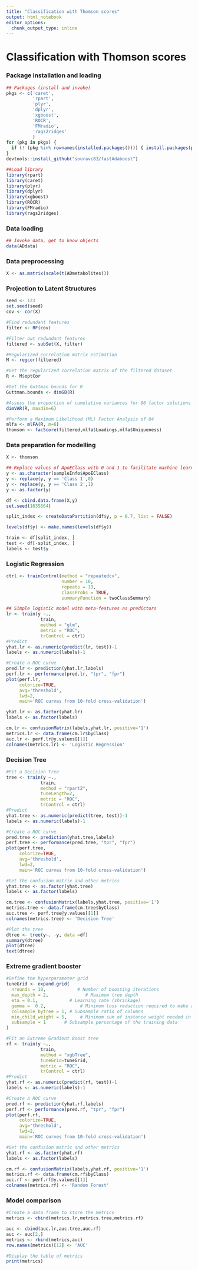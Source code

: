```yaml
---
title: "Classification with Thomson scores"
output: html_notebook
editor_options: 
  chunk_output_type: inline
---
```


# Classification with Thomson scores

### Package installation and loading

```r
## Packages (install and invoke)
pkgs <- c('caret',
          'rpart',
          'plyr',
          'dplyr',
          'xgboost',
          'ROCR',
          'FMradio',
          'rags2ridges'
          )
for (pkg in pkgs) {
  if (! (pkg %in% rownames(installed.packages()))) { install.packages(pkg) }
}
devtools::install_github("souravc83/fastAdaboost")

##Load library
library(rpart)
library(caret)
library(plyr)
library(dplyr)
library(xgboost)
library(ROCR)
library(FMradio)
library(rags2ridges)
```

### Data loading

```r
## Invoke data, get to know objects
data(ADdata)
```

### Data preprocessing

```r
X <- as.matrix(scale(t(ADmetabolites)))

```

### Projection to Latent Structures

```r
seed <- 123
set.seed(seed)
cov <- cor(X)

#Find redundant features
filter <- RF(cov)

#Filter out redundant features
filtered <- subSet(X, filter)

#Regularized correlation matrix estimation
M <- regcor(filtered)
```

```r
#Get the regularized correlation matrix of the filtered dataset
R <- M$optCor

#Get the Guttman bounds for R
Guttman.bounds <- dimGB(R)
```

```r
#Assess the proportion of cumulative variances for 86 factor solutions
dimVAR(R, maxdim=6)
```

```r
#Perform a Maximum Likelihood (ML) Factor Analysis of 84
mlfa <- mlFA(R, m=6)
thomson <- facScore(filtered,mlfa$Loadings,mlfa$Uniqueness)
```

### Data preparation for modelling

```r
X <- thomson

## Replace values of ApoEClass with 0 and 1 to facilitate machine learning
y <- as.character(sampleInfo$ApoEClass)
y <- replace(y, y == 'Class 1',0)
y <- replace(y, y == 'Class 2',1)
y <- as.factor(y)
```

```r
df <- cbind.data.frame(X,y)
set.seed(1635664)

split_index <- createDataPartition(df$y, p = 0.7, list = FALSE)

levels(df$y) <- make.names(levels(df$y))

train <- df[split_index, ]
test <- df[-split_index, ]
labels <- test$y
```

### Logistic Regression

```r
ctrl <- trainControl(method = "repeatedcv",
                     number = 10,
                     repeats = 10,
                     classProbs = TRUE,
                     summaryFunction = twoClassSummary)

## Simple logistic model with meta-features as predictors
lr <- train(y ~.,
             train,
             method = "glm",
             metric = "ROC",
             trControl = ctrl)
#Predict
yhat.lr <- as.numeric(predict(lr, test))-1
labels <- as.numeric(labels)-1

#Create a ROC curve
pred.lr <- prediction(yhat.lr,labels)
perf.lr <- performance(pred.lr, "tpr", "fpr")
plot(perf.lr,
     colorize=TRUE,
     avg='threshold',
     lwd=2,
     main='ROC curves from 10-fold cross-validation')

yhat.lr <- as.factor(yhat.lr)
labels <- as.factor(labels)

cm.lr <- confusionMatrix(labels,yhat.lr, positive='1')
metrics.lr <- data.frame(cm.lr$byClass)
auc.lr <- perf.lr@y.values[[1]]
colnames(metrics.lr) <- 'Logistic Regression'
```

### Decision Tree

```r
#Fit a Decision Tree
tree <- train(y ~.,
             train,
             method = "rpart2",
             tuneLength=2,
             metric = "ROC",
             trControl = ctrl)
#Predict
yhat.tree <- as.numeric(predict(tree, test))-1
labels <- as.numeric(labels)-1

#Create a ROC curve
pred.tree <- prediction(yhat.tree,labels)
perf.tree <- performance(pred.tree, "tpr", "fpr")
plot(perf.tree,
     colorize=TRUE,
     avg='threshold',
     lwd=2,
     main='ROC curves from 10-fold cross-validation')

#Get the confusion matrix and other metrics
yhat.tree <- as.factor(yhat.tree)
labels <- as.factor(labels)

cm.tree <- confusionMatrix(labels,yhat.tree, positive='1')
metrics.tree <- data.frame(cm.tree$byClass)
auc.tree <- perf.tree@y.values[[1]]
colnames(metrics.tree) <- 'Decision Tree'
```

```r
#Plot the tree
dtree <- tree(y~. -y, data =df)
summary(dtree)
plot(dtree)
text(dtree)
```

### Extreme gradient booster

```r
#Define the hyperparameter grid
tuneGrid <- expand.grid(
  nrounds = 10,            # Number of boosting iterations
  max_depth = 2,              # Maximum tree depth
  eta = 0.1,            # Learning rate (shrinkage)
  gamma =  0.2,             # Minimum loss reduction required to make a further partition
  colsample_bytree = 1, # Subsample ratio of columns
  min_child_weight = 5,     # Minimum sum of instance weight needed in a child
  subsample = 1       # Subsample percentage of the training data
)

#Fit an Extreme Gradient Boost tree
rf <- train(y ~.,
             train,
             method = "xgbTree",
             tuneGrid=tuneGrid,
             metric = "ROC",
             trControl = ctrl)
#Predict
yhat.rf <- as.numeric(predict(rf, test))-1
labels <- as.numeric(labels)-1

#Create a ROC curve
pred.rf <- prediction(yhat.rf,labels)
perf.rf <- performance(pred.rf, "tpr", "fpr")
plot(perf.rf,
     colorize=TRUE,
     avg='threshold',
     lwd=2,
     main='ROC curves from 10-fold cross-validation')

#Get the confusion matric and other metrics
yhat.rf <- as.factor(yhat.rf)
labels <- as.factor(labels)

cm.rf <- confusionMatrix(labels,yhat.rf, positive='1')
metrics.rf <- data.frame(cm.rf$byClass)
auc.rf <- perf.rf@y.values[[1]]
colnames(metrics.rf) <- 'Random Forest'
```

### Model comparison

```r
#Create a data frame to store the metrics
metrics <- cbind(metrics.lr,metrics.tree,metrics.rf)

auc <- cbind(auc.lr,auc.tree,auc.rf)
auc <- auc[2,]
metrics <- rbind(metrics,auc)
row.names(metrics)[12] <- 'AUC'

#Display the table of metrics
print(metrics)
```
